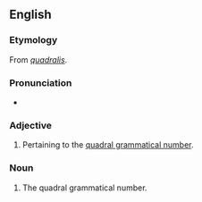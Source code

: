 ==English==

===Etymology===
From {{etyl|la}} ''[[quadralis#Latin|quadralis]]''.

===Pronunciation===
* {{a|UK}} {{IPA|/ˈkwɒdɹəl/}}

===Adjective===
{{en-adj|-}}

# {{grammar}} Pertaining to the [[quadral number|quadral grammatical number]].

===Noun===
{{en-noun|-}}

# {{grammar}} The quadral grammatical number.
